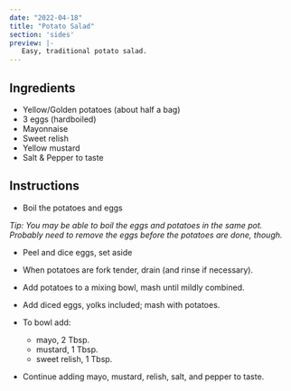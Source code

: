 ```yaml
---
date: "2022-04-18"
title: "Potato Salad"
section: 'sides'
preview: |-
   Easy, traditional potato salad.
---
```


## Ingredients

- Yellow/Golden potatoes (about half a bag)
- 3 eggs (hardboiled)
- Mayonnaise
- Sweet relish
- Yellow mustard
- Salt & Pepper to taste


## Instructions

- Boil the potatoes and eggs

_Tip: You may be able to boil the eggs and potatoes in the same pot. Probably need 
to remove the eggs before the potatoes are done, though._

- Peel and dice eggs, set aside
- When potatoes are fork tender, drain (and rinse if necessary).

- Add potatoes to a mixing bowl, mash until mildly combined.
- Add diced eggs, yolks included; mash with potatoes.
- To bowl add:
    - mayo, 2 Tbsp.
    - mustard, 1 Tbsp.
    - sweet relish, 1 Tbsp.

- Continue adding mayo, mustard, relish, salt, and pepper to taste.